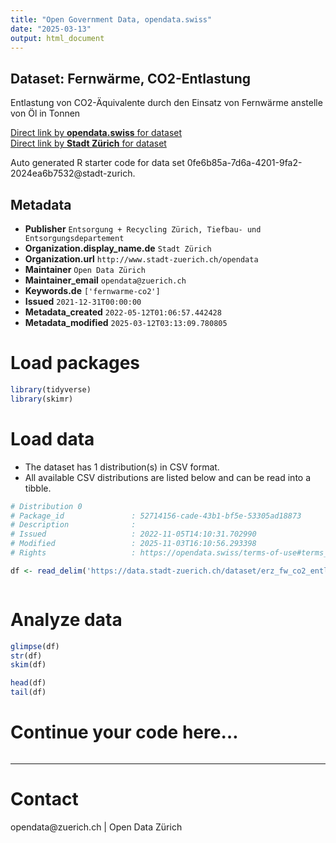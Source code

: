 ```yaml
---
title: "Open Government Data, opendata.swiss"
date: "2025-03-13"
output: html_document
---
```


## Dataset: Fernwärme, CO2-Entlastung


Entlastung von CO2-Äquivalente durch den Einsatz von Fernwärme anstelle von Öl in Tonnen


[Direct link by **opendata.swiss** for dataset](https://opendata.swiss/de/dataset/fernwarme-co2-entlastung)<br>
[Direct link by **Stadt Zürich** for dataset](https://data.stadt-zuerich.ch/dataset/erz_fw_co2_entlastung)

Auto generated R starter code for data set 0fe6b85a-7d6a-4201-9fa2-2024ea6b7532@stadt-zurich.

## Metadata

- **Publisher** `Entsorgung + Recycling Zürich, Tiefbau- und Entsorgungsdepartement`
- **Organization.display_name.de** `Stadt Zürich`
- **Organization.url** `http://www.stadt-zuerich.ch/opendata`
- **Maintainer** `Open Data Zürich`
- **Maintainer_email** `opendata@zuerich.ch`
- **Keywords.de** `['fernwarme-co2']`
- **Issued** `2021-12-31T00:00:00`
- **Metadata_created** `2022-05-12T01:06:57.442428`
- **Metadata_modified** `2025-03-12T03:13:09.780805`


# Load packages

```r

library(tidyverse)
library(skimr)

```

# Load data

-   The dataset has 1 distribution(s) in CSV format.
-   All available CSV distributions are listed below and can be read into a tibble.

```r

# Distribution 0
# Package_id               : 52714156-cade-43b1-bf5e-53305ad18873
# Description              : 
# Issued                   : 2022-11-05T14:10:31.702990
# Modified                 : 2025-11-03T16:10:56.293398
# Rights                   : https://opendata.swiss/terms-of-use#terms_open

df <- read_delim('https://data.stadt-zuerich.ch/dataset/erz_fw_co2_entlastung/download/fw_co2_entlastung.csv')



```

# Analyze data

```r

glimpse(df)
str(df)
skim(df)

head(df)
tail(df)

```

# Continue your code here...

```r

```

------------------------------------------------------------------------

# Contact

opendata@zuerich.ch | Open Data Zürich
